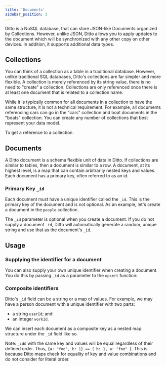 ```yaml
---
title: 'Documents'
sidebar_position: 3
---
```



Ditto is a NoSQL database, that can store JSON-like Documents organized by Collections. However, unlike JSON, Ditto allows you to apply updates to the document which will be synchronized with any other copy on other devices. In addition, it supports additional data types.

## Collections

You can think of a collection as a table in a traditional database. However,
unlike traditional SQL databases, Ditto's collections are far simpler and more
flexible. A collection is merely referenced by its string value, there is no
need to "create" a collection. Collections are only
referenced once there is at least one document that is related to a collection
name.

While it is typically common for all documents
in a collection to have the same structure, it is not a technical requirement.
For example, all documents referencing cars can go in the "cars" collection and
boat documents in the "boats" collection. You can create any number of
collections that best represent your data model.

To get a reference to a collection:

<SnippetGroup
  name='datamodel' 
/>

## Documents

A Ditto document is a schema flexible unit of data in Ditto. If collections are
similar to tables, then a document is similar to a row. A document, at its
highest level, is a map that can contain arbitrarily nested keys and values.
Each document has a primary key, often referred to as an id.

### Primary Key `_id`

Each document must have a unique identifier called the `_id`. This is
the primary key of the document and is not optional. As an example, let's create
a document in the `people` collection.

<SnippetGroup
  name='upsert' 
/>

The `_id` parameter is optional when you create a document. If you do not supply a
document `_id`, Ditto will automatically generate a random, unique string and
use that as the document's `_id`. 

## Usage

### Supplying the identifier for a document 

You can also supply your own unique identifier when creating a document. You do this by passing `_id` as a parameter to the `upsert` function:

<SnippetGroup
  name='upsert-id' 
/>


### Composite identifiers

Ditto's `_id` field can be a string or a map of values. For example, we may have
a person document with a unique identifier with two parts: 

* a string `userId`; and
* an integer `workId`. 

We can insert each document as a composite key as a nested
map structure under the `_id` field like so.

<SnippetGroup
  name='upsert-composite-primary-key' 
/>


Note: `_id`s with the same key and values will be equal regardless of their defined order. Thus,  `{a: "foo", b: 1} == { b: 1, a: "foo" }`. This is because Ditto maps check for equality of key and value combinations and do not consider for literal order.

